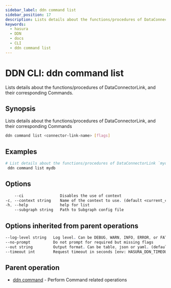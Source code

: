 ```yaml
---
sidebar_label: ddn command list
sidebar_position: 17
description: Lists details about the functions/procedures of DataConnectorLink, and their corresponding Commands using the DDN CLI
keywords:
  - hasura
  - DDN
  - docs
  - CLI
  - ddn command list
---
```


# DDN CLI: ddn command list

Lists details about the functions/procedures of DataConnectorLink, and their corresponding Commands.

## Synopsis

Lists details about the functions/procedures of DataConnectorLink, and their corresponding Commands

```bash
ddn command list <connector-link-name> [flags]
```

## Examples

```bash
# List details about the functions/procedures of DataConnectorLink `mydb`, and their corresponding Commands
 ddn command list mydb
```

## Options

```sass
    --ci                Disables the use of context
-c, --context string    Name of the context to use. (default <current_context>)
-h, --help              help for list
    --subgraph string   Path to Subgraph config file
```

## Options inherited from parent operations

```sass
--log-level string   Log level. Can be DEBUG, WARN, INFO, ERROR, or FATAL. (default "INFO")
--no-prompt          Do not prompt for required but missing flags
--out string         Output format. Can be table, json or yaml. (default "table")
--timeout int        Request timeout in seconds [env: HASURA_DDN_TIMEOUT] (default 100)
```

## Parent operation

- [ddn command](/cli/commands/ddn_command) - Perform Command related operations
